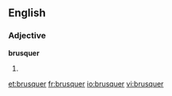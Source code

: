 ==English==

===Adjective===
'''brusquer'''

# {{comparative of|brusque}}

[[et:brusquer]]
[[fr:brusquer]]
[[io:brusquer]]
[[vi:brusquer]]